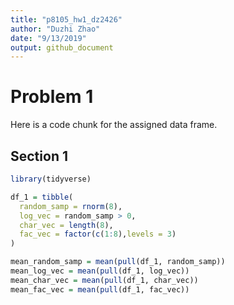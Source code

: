 ```yaml
---
title: "p8105_hw1_dz2426"
author: "Duzhi Zhao"
date: "9/13/2019"
output: github_document
---
```


# Problem 1
Here is a code chunk for the assigned data frame.

## Section 1
```r
library(tidyverse)

df_1 = tibble(
  random_samp = rnorm(8),
  log_vec = random_samp > 0,
  char_vec = length(8),
  fac_vec = factor(c(1:8),levels = 3)
)

mean_random_samp = mean(pull(df_1, random_samp))
mean_log_vec = mean(pull(df_1, log_vec))
mean_char_vec = mean(pull(df_1, char_vec))
mean_fac_vec = mean(pull(df_1, fac_vec))
```

```r


```

